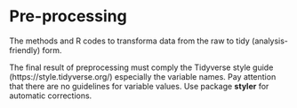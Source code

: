 # Pre-processing {#main-preprocessing}

The methods and R codes to transforma data from the raw to tidy (analysis-friendly) form.

The final result of preprocessing must comply the Tidyverse style guide (https://style.tidyverse.org/) especially the variable names.
Pay attention that there are no guidelines for variable values.
Use package **styler** for automatic corrections.


